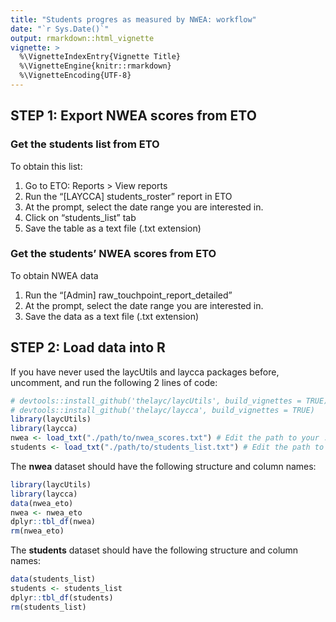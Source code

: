 ```yaml
---
title: "Students progres as measured by NWEA: workflow"
date: "`r Sys.Date()`"
output: rmarkdown::html_vignette
vignette: >
  %\VignetteIndexEntry{Vignette Title}
  %\VignetteEngine{knitr::rmarkdown}
  %\VignetteEncoding{UTF-8}
---
```


## STEP 1: Export NWEA scores from ETO
### Get the students list from ETO

To obtain this list:

1. Go to ETO: Reports > View reports
1. Run the "[LAYCCA] students_roster" report in ETO
1. At the prompt, select the date range you are interested in.
1. Click on "students_list" tab
1. Save the table as a text file (.txt extension)

### Get the students' NWEA scores from ETO

To obtain NWEA data

1. Run the "[Admin] raw_touchpoint_report_detailed"
1. At the prompt, select the date range you are interested in.
1. Save the data as a text file (.txt extension)

## STEP 2: Load data into R
If you have never used the laycUtils and laycca packages before, uncomment, and run the following 2 lines of code:

```r

# devtools::install_github('thelayc/laycUtils', build_vignettes = TRUE)
# devtools::install_github('thelayc/laycca', build_vignettes = TRUE)
library(laycUtils)
library(laycca)
nwea <- load_txt("./path/to/nwea_scores.txt") # Edit the path to your .csv file as needed
students <- load_txt("./path/to/students_list.txt") # Edit the path to your .csv file as needed
```

The __nwea__ dataset should have the following structure and column names:

```r
library(laycUtils)
library(laycca)
data(nwea_eto)
nwea <- nwea_eto
dplyr::tbl_df(nwea)
rm(nwea_eto)
```

The __students__ dataset should have the following structure and column names:

```r
data(students_list)
students <- students_list
dplyr::tbl_df(students)
rm(students_list)
```

